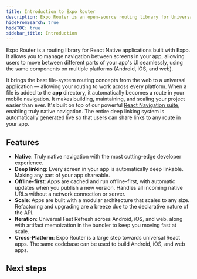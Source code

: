 ```yaml
---
title: Introduction to Expo Router
description: Expo Router is an open-source routing library for Universal React Native applications built with Expo.
hideFromSearch: true
hideTOC: true
sidebar_title: Introduction
---
```



Expo Router is a routing library for React Native applications built with Expo. It allows you to manage navigation between screens in your app, allowing users to move between different parts of your app's UI seamlessly, using the same components on multiple platforms (Android, iOS, and web).

It brings the best file-system routing concepts from the web to a universal application &mdash; allowing your routing to work across every platform. When a file is added to the **app** directory, it automatically becomes a route in your mobile navigation. It makes building, maintaining, and scaling your project easier than ever. It's built on top of our powerful [React Navigation suite](https://reactnavigation.org/), enabling truly native navigation. The entire deep linking system is automatically generated live so that users can share links to any route in your app.

## Features

- **Native**: Truly native navigation with the most cutting-edge developer experience.
- **Deep linking**: Every screen in your app is automatically deep linkable. Making any part of your app shareable.
- **Offline-first**: Apps are cached and run offline-first, with automatic updates when you publish a new version. Handles all incoming native URLs without a network connection or server.
- **Scale**: Apps are built with a modular architecture that scales to any size. Refactoring and upgrading are a breeze due to the declarative nature of the API.
- **Iteration**: Universal Fast Refresh across Android, iOS, and web, along with artifact memoization in the bundler to keep you moving fast at scale.
- **Cross-Platform**: Expo Router is a large step towards universal React apps. The same codebase can be used to build Android, iOS, and web apps.

## Next steps

<BoxLink
  title="Quick start"
  Icon={Rocket02Icon}
  description="Learn how to quickly get started using Expo Router."
  href="/routing/installation/#quick-start"
/>
<BoxLink
  title="Manual installation"
  Icon={BookOpen02Icon}
  description="Detailed instructions on how to get started and add Expo Router to your existing app."
  href="/routing/installation/#manual-installation"
/>
<BoxLink
  title="Example app"
  Icon={GithubIcon}
  description="See the source code for the example app on GitHub."
  href="https://github.com/expo/examples/tree/master/with-router"
/>
